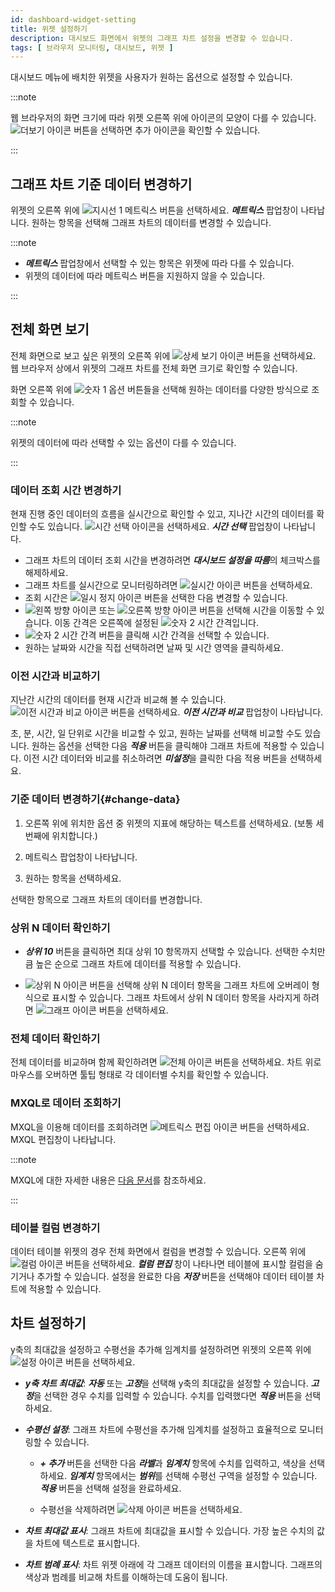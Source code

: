 ```yaml
---
id: dashboard-widget-setting
title: 위젯 설정하기
description: 대시보드 화면에서 위젯의 그래프 차트 설정을 변경할 수 있습니다.
tags: [ 브라우저 모니터링, 대시보드, 위젯 ]
---
```


대시보드 메뉴에 배치한 위젯을 사용자가 원하는 옵션으로 설정할 수 있습니다.

:::note

웹 브라우저의 화면 크기에 따라 위젯 오른쪽 위에 아이콘의 모양이 다를 수 있습니다. ![더보기 아이콘](/img/ico-more.svg) 버튼을 선택하면 추가 아이콘을 확인할 수 있습니다.

:::


## 그래프 차트 기준 데이터 변경하기

<ImgLang img='widget-sample.png' desc='위젯' />

위젯의 오른쪽 위에 ![지시선 1](/img/number-01.png) 메트릭스 버튼을 선택하세요. ***메트릭스*** 팝업창이 나타납니다. 원하는 항목을 선택해 그래프 차트의 데이터를 변경할 수 있습니다.

:::note

* ***메트릭스*** 팝업창에서 선택할 수 있는 항목은 위젯에 따라 다를 수 있습니다.
* 위젯의 데이터에 따라 메트릭스 버튼을 지원하지 않을 수 있습니다.

:::

## 전체 화면 보기

전체 화면으로 보고 싶은 위젯의 오른쪽 위에 ![상세 보기 아이콘](/img/ico-detail-mode.svg) 버튼을 선택하세요. 웹 브라우저 상에서 위젯의 그래프 차트를 전체 화면 크기로 확인할 수 있습니다.

<ImgLang img='widget-fullscreen-mode.png' desc='위젯 전체 화면' />

화면 오른쪽 위에 ![숫자 1](/img/number-01.png) 옵션 버튼들을 선택해 원하는 데이터를 다양한 방식으로 조회할 수 있습니다.

:::note

위젯의 데이터에 따라 선택할 수 있는 옵션이 다를 수 있습니다.

:::

### 데이터 조회 시간 변경하기

현재 진행 중인 데이터의 흐름을 실시간으로 확인할 수 있고, 지나간 시간의 데이터를 확인할 수도 있습니다. ![시간 선택 아이콘](/img/ico-time-set.svg)을 선택하세요. ***시간 선택*** 팝업창이 나타납니다.

<ImgLang img='widget-select-time.png' desc='시간 선택' />

* 그래프 차트의 데이터 조회 시간을 변경하려면 ***대시보드 설정을 따름***의 체크박스를 해제하세요.
* 그래프 차트를 실시간으로 모니터링하려면 ![실시간 아이콘](/img/ico-play-time.svg) 버튼을 선택하세요.
* 조회 시간은 ![일시 정지 아이콘](/img/ico-pause.svg) 버튼을 선택한 다음 변경할 수 있습니다.
* ![왼쪽 방향 아이콘](/img/left-arrow.svg) 또는 ![오른쪽 방향 아이콘](/img/right-arrow.svg) 버튼을 선택해 시간을 이동할 수 있습니다. 이동 간격은 오른쪽에 설정된 ![숫자 2](/img/number-02.png) 시간 간격입니다.
* ![숫자 2](/img/number-02.png) 시간 간격 버튼을 클릭해 시간 간격을 선택할 수 있습니다.
* 원하는 날짜와 시간을 직접 선택하려면 날짜 및 시간 영역을 클릭하세요.

### 이전 시간과 비교하기

지난간 시간의 데이터를 현재 시간과 비교해 볼 수 있습니다. ![이전 시간과 비교 아이콘](/img/ico-timing.svg) 버튼을 선택하세요. ***이전 시간과 비교*** 팝업창이 나타납니다.

<ImgLang img='widget-compare-time.png' desc='이전 시간과 비교' />

초, 분, 시간, 일 단위로 시간을 비교할 수 있고, 원하는 날짜를 선택해 비교할 수도 있습니다. 원하는 옵션을 선택한 다음 ***적용*** 버튼을 클릭해야 그래프 차트에 적용할 수 있습니다. 이전 시간 데이터와 비교를 취소하려면 ***미설정***을 클릭한 다음 적용 버튼을 선택하세요.

### 기준 데이터 변경하기{#change-data}

<ImgLang img='widget-metric.png' desc='메트릭스' />

1. 오른쪽 위에 위치한 옵션 중 위젯의 지표에 해당하는 텍스트를 선택하세요. (보통 세번째에 위치합니다.)

1. 메트릭스 팝업창이 나타납니다.

1. 원하는 항목을 선택하세요.

선택한 항목으로 그래프 차트의 데이터를 변경합니다.

### 상위 N 데이터 확인하기

* ***상위 10*** 버튼을 클릭하면 최대 상위 10 항목까지 선택할 수 있습니다. 선택한 수치만큼 높은 순으로 그래프 차트에 데이터를 적용할 수 있습니다.

  <ImgLang img='widget-n-data.png' desc='상위 N' />

* ![상위 N 아이콘](/img/ico-topn-graph.svg) 버튼을 선택해 상위 N 데이터 항목을 그래프 차트에 오버레이 형식으로 표시할 수 있습니다. 그래프 차트에서 상위 N 데이터 항목을 사라지게 하려면 ![그래프 아이콘](/img/ico-normal-graph.svg) 버튼을 선택하세요.

  <ImgLang img='widget-topn-chart.png' desc='Top N' />

### 전체 데이터 확인하기

<ImgLang img='widget-all-data.png' desc='All' />

전체 데이터를 비교하며 함께 확인하려면 ![전체 아이콘](/img/ic-area-chart.svg) 버튼을 선택하세요. 차트 위로 마우스를 오버하면 툴팁 형태로 각 데이터별 수치를 확인할 수 있습니다.

### MXQL로 데이터 조회하기

MXQL을 이용해 데이터를 조회하려면 ![메트릭스 편집 아이콘](/img/ico-edit-metric.svg) 버튼을 선택하세요. MXQL 편집창이 나타납니다.

:::note

MXQL에 대한 자세한 내용은 [다음 문서](../mxql/mxql-overview)를 참조하세요.

:::

### 테이블 컬럼 변경하기

데이터 테이블 위젯의 경우 전체 화면에서 컬럼을 변경할 수 있습니다. 오른쪽 위에 ![컬럼 아이콘](/img/ico-column.svg) 버튼을 선택하세요. ***컬럼 편집*** 창이 나타나면 테이블에 표시할 컬럼을 숨기거나 추가할 수 있습니다. 설정을 완료한 다음 ***저장*** 버튼을 선택해야 데이터 테이블 차트에 적용할 수 있습니다.

<ImgLang img='widget-column.png' desc='컬럼 편집' />

## 차트 설정하기

y축의 최대값을 설정하고 수평선을 추가해 임계치를 설정하려면 위젯의 오른쪽 위에 ![설정 아이콘](/img/ico-setting.svg) 버튼을 선택하세요.

<ImgLang img='widget-chart-set.png' desc='차트 설정' />

* ***y축 차트 최대값***: ***자동*** 또는 ***고정***을 선택해 y축의 최대값을 설정할 수 있습니다. ***고정***을 선택한 경우 수치를 입력할 수 있습니다. 수치를 입력했다면 ***적용*** 버튼을 선택하세요.

* ***수평선 설정***: 그래프 차트에 수평선을 추가해 임계치를 설정하고 효율적으로 모니터링할 수 있습니다.

  * ***+ 추가*** 버튼을 선택한 다음 ***라벨***과 ***임계치*** 항목에 수치를 입력하고, 색상을 선택하세요. ***임계치*** 항목에서는 ***범위***를 선택해 수평선 구역을 설정할 수 있습니다. ***적용*** 버튼을 선택해 설정을 완료하세요.

  * 수평선을 삭제하려면 ![삭제 아이콘](/img/ico-trash-red.svg) 버튼을 선택하세요.

* ***차트 최대값 표시***: 그래프 차트에 최대값을 표시할 수 있습니다. 가장 높은 수치의 값을 차트에 텍스트로 표시합니다.

* ***차트 범례 표시***: 차트 위젯 아래에 각 그래프 데이터의 이름을 표시합니다. 그래프의 색상과 범례를 비교해 차트를 이해하는데 도움이 됩니다.